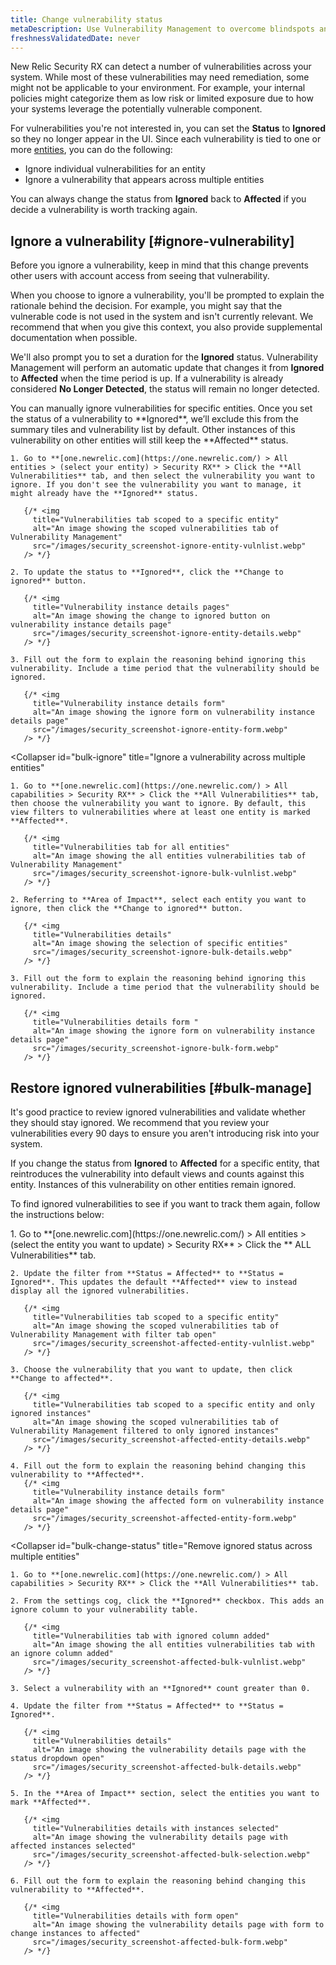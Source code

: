 ```yaml
---
title: Change vulnerability status
metaDescription: Use Vulnerability Management to overcome blindspots and assign remediation to developers as a security team.
freshnessValidatedDate: never
---
```


New Relic Security RX can detect a number of vulnerabilities across your system. While most of these vulnerabilities may need remediation, some might not be applicable to your environment. For example, your internal policies might categorize them as low risk or limited exposure due to how your systems leverage the potentially vulnerable component.

For vulnerabilities you're not interested in, you can set the **Status** to **Ignored** so they no longer appear in the UI. Since each vulnerability is tied to one or more [entities](/docs/new-relic-solutions/new-relic-one/core-concepts/what-entity-new-relic/#what-is-entity), you can do the following:

* Ignore individual vulnerabilities for an entity
* Ignore a vulnerability that appears across multiple entities

You can always change the status from **Ignored** back to **Affected** if you decide a vulnerability is worth tracking again.

## Ignore a vulnerability [#ignore-vulnerability]

<Callout variant="tip">
  Before you ignore a vulnerability, keep in mind that this change prevents other users with account access from seeing that vulnerability.
</Callout>

When you choose to ignore a vulnerability, you'll be prompted to explain the rationale behind the decision. For example, you might say that the vulnerable code is not used in the system and isn't currently relevant. We recommend that when you give this context, you also provide supplemental documentation when possible.

We'll also prompt you to set a duration for the **Ignored** status. Vulnerability Management will perform an automatic update that changes it from **Ignored** to **Affected** when the time period is up. If a vulnerability is already considered **No Longer Detected**, the status will remain no longer detected.

<CollapserGroup>
  <Collapser
    id="ignore-entity"
    title="Ignore a vulnerability for a specific entity"
  >
    You can manually ignore vulnerabilities for specific entities. Once you set the status of a vulnerability to **Ignored**, we’ll exclude this from the summary tiles and vulnerability list by default. Other instances of this vulnerability on other entities will still keep the **Affected** status.

    1. Go to **[one.newrelic.com](https://one.newrelic.com/) > All entities > (select your entity) > Security RX** > Click the **All Vulnerabilities** tab, and then select the vulnerability you want to ignore. If you don't see the vulnerability you want to manage, it might already have the **Ignored** status.

       {/* <img
         title="Vulnerabilities tab scoped to a specific entity"
         alt="An image showing the scoped vulnerabilities tab of Vulnerability Management"
         src="/images/security_screenshot-ignore-entity-vulnlist.webp"
       /> */}

    2. To update the status to **Ignored**, click the **Change to ignored** button.

       {/* <img
         title="Vulnerability instance details pages"
         alt="An image showing the change to ignored button on vulnerability instance details page"
         src="/images/security_screenshot-ignore-entity-details.webp"
       /> */}

    3. Fill out the form to explain the reasoning behind ignoring this vulnerability. Include a time period that the vulnerability should be ignored.

       {/* <img
         title="Vulnerability instance details form"
         alt="An image showing the ignore form on vulnerability instance details page"
         src="/images/security_screenshot-ignore-entity-form.webp"
       /> */}
  </Collapser>

  <Collapser
    id="bulk-ignore"
    title="Ignore a vulnerability across multiple entities"
  >
    1. Go to **[one.newrelic.com](https://one.newrelic.com/) > All capabilities > Security RX** > Click the **All Vulnerabilities** tab, then choose the vulnerability you want to ignore. By default, this view filters to vulnerabilities where at least one entity is marked **Affected**.

       {/* <img
         title="Vulnerabilities tab for all entities"
         alt="An image showing the all entities vulnerabilities tab of Vulnerability Management"
         src="/images/security_screenshot-ignore-bulk-vulnlist.webp"
       /> */}

    2. Referring to **Area of Impact**, select each entity you want to ignore, then click the **Change to ignored** button.

       {/* <img
         title="Vulnerabilities details"
         alt="An image showing the selection of specific entities"
         src="/images/security_screenshot-ignore-bulk-details.webp"
       /> */}

    3. Fill out the form to explain the reasoning behind ignoring this vulnerability. Include a time period that the vulnerability should be ignored.

       {/* <img
         title="Vulnerabilities details form "
         alt="An image showing the ignore form on vulnerability instance details page"
         src="/images/security_screenshot-ignore-bulk-form.webp"
       /> */}
  </Collapser>
</CollapserGroup>

## Restore ignored vulnerabilities [#bulk-manage]

It's good practice to review ignored vulnerabilities and validate whether they should stay ignored. We recommend that you review your vulnerabilities every 90 days to ensure you aren't introducing risk into your system.

If you change the status from **Ignored** to **Affected** for a specific entity, that reintroduces the vulnerability into default views and counts against this entity. Instances of this vulnerability on other entities remain ignored.

To find ignored vulnerabilities to see if you want to track them again, follow the instructions below:

<CollapserGroup>
  <Collapser
    id="remove-ignored"
    title="Remove ignored status for a specific entity"
  >
    1. Go to **[one.newrelic.com](https://one.newrelic.com/) > All entities > (select the entity you want to update) > Security RX** > Click the ** ALL Vulnerabilities** tab.

    2. Update the filter from **Status = Affected** to **Status = Ignored**. This updates the default **Affected** view to instead display all the ignored vulnerabilities.

       {/* <img
         title="Vulnerabilities tab scoped to a specific entity"
         alt="An image showing the scoped vulnerabilities tab of Vulnerability Management with filter tab open"
         src="/images/security_screenshot-affected-entity-vulnlist.webp"
       /> */}

    3. Choose the vulnerability that you want to update, then click **Change to affected**.

       {/* <img
         title="Vulnerabilities tab scoped to a specific entity and only ignored instances"
         alt="An image showing the scoped vulnerabilities tab of Vulnerability Management filtered to only ignored instances"
         src="/images/security_screenshot-affected-entity-details.webp"
       /> */}

    4. Fill out the form to explain the reasoning behind changing this vulnerability to **Affected**.
       {/* <img
         title="Vulnerability instance details form"
         alt="An image showing the affected form on vulnerability instance details page"
         src="/images/security_screenshot-affected-entity-form.webp"
       /> */}
  </Collapser>

  <Collapser
    id="bulk-change-status"
    title="Remove ignored status across multiple entities"
  >
    1. Go to **[one.newrelic.com](https://one.newrelic.com/) > All capabilities > Security RX** > Click the **All Vulnerabilities** tab.

    2. From the settings cog, click the **Ignored** checkbox. This adds an ignore column to your vulnerability table.

       {/* <img
         title="Vulnerabilities tab with ignored column added"
         alt="An image showing the all entities vulnerabilities tab with an ignore column added"
         src="/images/security_screenshot-affected-bulk-vulnlist.webp"
       /> */}

    3. Select a vulnerability with an **Ignored** count greater than 0.

    4. Update the filter from **Status = Affected** to **Status = Ignored**.

       {/* <img
         title="Vulnerabilities details"
         alt="An image showing the vulnerability details page with the status dropdown open"
         src="/images/security_screenshot-affected-bulk-details.webp"
       /> */}

    5. In the **Area of Impact** section, select the entities you want to mark **Affected**.

       {/* <img
         title="Vulnerabilities details with instances selected"
         alt="An image showing the vulnerability details page with affected instances selected"
         src="/images/security_screenshot-affected-bulk-selection.webp"
       /> */}

    6. Fill out the form to explain the reasoning behind changing this vulnerability to **Affected**.

       {/* <img
         title="Vulnerabilities details with form open"
         alt="An image showing the vulnerability details page with form to change instances to affected"
         src="/images/security_screenshot-affected-bulk-form.webp"
       /> */}
  </Collapser>
</CollapserGroup>
